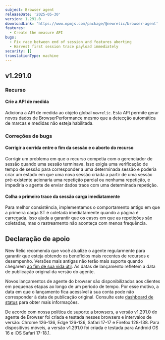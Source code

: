 ```yaml
---
subject: Browser agent
releaseDate: '2025-05-30'
version: 1.291.0
downloadLink: 'https://www.npmjs.com/package/@newrelic/browser-agent'
features:
  - Create the measure API
bugs:
  - Fix race between end of session and features aborting
  - Harvest first session trace payload immediately
security: []
translationType: machine
---
```


## v1.291.0

### Recurso

#### Crie a API de medida

Adiciona a API de medida ao objeto global `newrelic`. Esta API permite gerar novos dados de BrowserPerformance mesmo que a detecção automática de marcas e medidas não esteja habilitada.

### Correções de bugs

#### Corrigir a corrida entre o fim da sessão e o aborto do recurso

Corrigir um problema em que o recurso competia com o gerenciador de sessão quando uma sessão terminava. Isso exigia uma verificação de tempo de sessão para corresponder a uma determinada sessão e poderia criar um estado em que uma nova sessão criada a partir de uma sessão pré-existente acionaria uma repetição parcial ou nenhuma repetição, e impediria o agente de enviar dados trace com uma determinada repetição.

#### Colha o primeiro trace da sessão carga imediatamente

Para melhor consistência, implementamos o comportamento antigo em que a primeira carga ST é coletada imediatamente quando a página é carregada. Isso ajuda a garantir que os casos em que as repetições são coletadas, mas o rastreamento não aconteça com menos frequência.

## Declaração de apoio

New Relic recomenda que você atualize o agente regularmente para garantir que esteja obtendo os benefícios mais recentes de recursos e desempenho. Versões mais antigas não terão mais suporte quando chegarem [ao fim de sua vida útil](https://docs.newrelic.com/docs/browser/browser-monitoring/getting-started/browser-agent-eol-policy/). As datas de lançamento refletem a data de publicação original da versão do agente.

Novos lançamentos de agente do browser são disponibilizados aos clientes em pequenas etapas ao longo de um período de tempo. Por esse motivo, a data em que o lançamento fica acessível à sua conta pode não corresponder à data de publicação original. Consulte este [dashboard de status](https://newrelic.github.io/newrelic-browser-agent-release/) para obter mais informações.

De acordo com nossa [política de suporte a browsers](https://docs.newrelic.com/docs/browser/new-relic-browser/getting-started/compatibility-requirements-browser-monitoring/#browser-types), a versão v1.291.0 do agente de Browser foi criada e testada nesses browsers e intervalos de versão: Chrome 126-136, Edge 126-136, Safari 17-17 e Firefox 128-138. Para dispositivos móveis, a versão v1.291.0 foi criada e testada para Android OS 16 e iOS Safari 17-18.1.